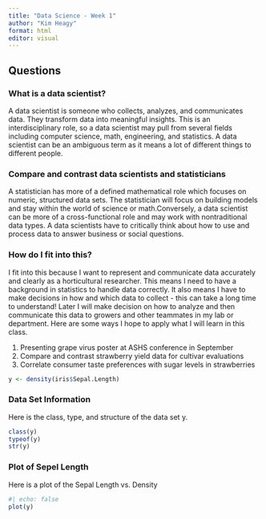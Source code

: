 ```yaml
---
title: "Data Science - Week 1"
author: "Kim Heagy"
format: html
editor: visual
---
```


## Questions

### What is a data scientist?

A data scientist is someone who collects, analyzes, and communicates data. They transform data into meaningful insights. This is an interdisciplinary role, so a data scientist may pull from several fields including computer science, math, engineering, and statistics. A data scientist can be an ambiguous term as it means a lot of different things to different people.

### Compare and contrast data scientists and statisticians

A statistician has more of a defined mathematical role which focuses on numeric, structured data sets. The statistician will focus on building models and stay within the world of science or math.Conversely, a data scientist can be more of a cross-functional role and may work with nontraditional data types. A data scientists have to critically think about how to use and process data to answer business or social questions.

### How do I fit into this?

I fit into this because I want to represent and communicate data accurately and clearly as a horticultural researcher. This means I need to have a background in statistics to handle data correctly. It also means I have to make decisions in how and which data to collect - this can take a long time to understand! Later I will make decision on how to analyze and then communicate this data to growers and other teammates in my lab or department. Here are some ways I hope to apply what I will learn in this class.

1.  Presenting grape virus poster at ASHS conference in September
2.  Compare and contrast strawberry yield data for cultivar evaluations
3.  Correlate consumer taste preferences with sugar levels in strawberries

```r
y <- density(iris$Sepal.Length)
```

### Data Set Information

Here is the class, type, and structure of the data set y.

```r
class(y)
typeof(y)
str(y)

```

### Plot of Sepel Length

Here is a plot of the Sepal Length vs. Density

```r
#| echo: false
plot(y)
```
